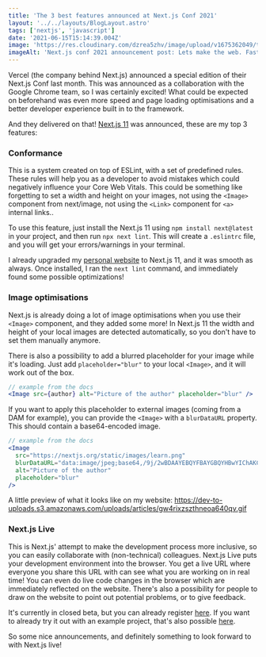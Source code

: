 ```yaml
---
title: 'The 3 best features announced at Next.js Conf 2021'
layout: '../../layouts/BlogLayout.astro'
tags: ['nextjs', 'javascript']
date: '2021-06-15T15:14:39.004Z'
image: 'https://res.cloudinary.com/dzrea5zhv/image/upload/v1675362049/twitter-card-oct-21_bw74kk'
imageAlt: 'Next.js conf 2021 announcement post: Lets make the web. Faster.'
---
```


Vercel (the company behind Next.js) announced a special edition of their Next.js
Conf last month. This was announced as a collaboration with the Google Chrome team,
so I was certainly excited! What could be expected on beforehand was even more speed
and page loading optimisations and a better developer experience built in to the
framework.

And they delivered on that!
[Next.js 11](https://nextjs.org/blog/next-11) was announced, these are my top 3 features:

### Conformance

This is a system created on top of ESLint, with a set of predefined rules.
These rules will help you as a developer to avoid mistakes which could negatively influence your Core Web Vitals.
This could be something like forgetting to set a width and height on your images, not using the `<Image>` component from next/image, not using the `<Link>` component for `<a>` internal links..

To use this feature, just install the Next.js 11 using `npm install next@latest` in your project, and then run `npx next lint`.
This will create a `.eslintrc` file, and you will get your errors/warnings in your terminal.

I already upgraded my [personal website](https://thomasledoux.be) to Next.js 11, and it was smooth as always.
Once installed, I ran the `next lint` command, and immediately found some possible optimizations!

### Image optimisations

Next.js is already doing a lot of image optimisations when you use their `<Image>` component, and they added some more!
In Next.js 11 the width and height of your local images are detected automatically, so you don't have to set them manually anymore.

There is also a possibility to add a blurred placeholder for your image while it's loading.
Just add `placeholder="blur"` to your local `<Image>`, and it will work out of the box.

```jsx
// example from the docs
<Image src={author} alt="Picture of the author" placeholder="blur" />
```

If you want to apply this placeholder to external images (coming from a DAM for example), you can provide the `<Image>` with a `blurDataURL` property.
This should contain a base64-encoded image.

```jsx
// example from the docs
<Image
  src="https://nextjs.org/static/images/learn.png"
  blurDataURL="data:image/jpeg;base64,/9j/2wBDAAYEBQYFBAYGBQYHBwYIChAKCgkJChQODwwQFxQYGBcUFhYaHSUfGhsjHBYWICwgIyYnKSopGR8tMC0oMCUoKSj/2wBDAQcHBwoIChMKChMoGhYaKCgoKCgoKCgoKCgoKCgoKCgoKCgoKCgoKCgoKCgoKCgoKCgoKCgoKCgoKCgoKCgoKCj/wAARCAAIAAoDASIAAhEBAxEB/8QAFQABAQAAAAAAAAAAAAAAAAAAAAb/xAAhEAACAQMDBQAAAAAAAAAAAAABAgMABAUGIWEREiMxUf/EABUBAQEAAAAAAAAAAAAAAAAAAAMF/8QAGhEAAgIDAAAAAAAAAAAAAAAAAAECEgMRkf/aAAwDAQACEQMRAD8AltJagyeH0AthI5xdrLcNM91BF5pX2HaH9bcfaSXWGaRmknyJckliyjqTzSlT54b6bk+h0R//2Q=="
  alt="Picture of the author"
  placeholder="blur"
/>
```

A little preview of what it looks like on my website:
https://dev-to-uploads.s3.amazonaws.com/uploads/articles/gw4rixzszthneoa640qv.gif

### Next.js Live

This is Next.js' attempt to make the development process more inclusive, so you can easily collaborate with (non-technical) colleagues.
Next.js Live puts your development environment into the browser. You get a live URL where everyone you share this URL with can see what you are working on in real time!
You can even do live code changes in the browser which are immediately reflected on the website.
There's also a possibility for people to draw on the website to point out potential problems, or to give feedback.

It's currently in closed beta, but you can already register [here](https://nextjs.org/live).
If you want to already try it out with an example project, that's also possible [here](https://vercel.com/new/git/external?demo-description=An%20all-in-one%20starter%20kit%20for%20high-performance%20e-commerce%20sites.&demo-image=https%3A%2F%2Fbigcommerce-demo-asset-ksvtgfvnd.vercel.app%2Fbigcommerce.png&demo-title=Next.js%20Commerce&demo-url=https%3A%2F%2Fdemo.vercel.store&project-name=commerce&repository-name=commerce&repository-url=https%3A%2F%2Fgithub.com%2Fvercel%2Fcommerce%2Ftree%2Fcustom-checkout&live=1).

So some nice announcements, and definitely something to look forward to with Next.js live!
